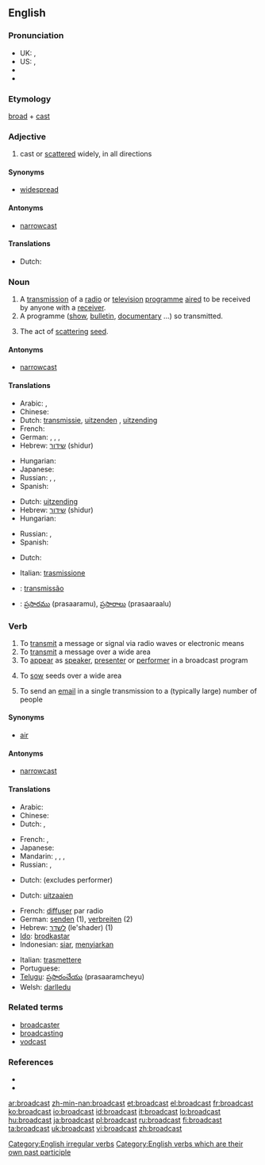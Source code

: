 {{wikipedia|dab=broadcast}}
==English==

===Pronunciation===
* UK: {{IPA|/ˈbrɔːdkɑːst/}}, {{IPA|/ˈbrɔːdkæst/}}
* US: {{IPA|/ˈbɹʌdkæst/}}, {{SAMPA|/"brAdk{st/}}
* {{audio|en-us-broadcast.ogg|Audio (US)}}
* {{audio|en-ca-broadcast.ogg|Audio (CA)}}

===Etymology===
[[broad]] + [[cast]]

===Adjective===
{{en-adj}}

# cast or [[scattered]] widely, in all directions

====Synonyms====
* [[widespread]]

====Antonyms====
* [[narrowcast]]

====Translations====
* Dutch: {{t-|nl|wijdverspreid}}

===Noun===
{{en-noun}}

# A [[transmission]] of a [[radio]] or [[television]] [[programme]] [[aired]] to be received by anyone with a [[receiver]].
# A programme ([[show]], [[bulletin]], [[documentary]] ...) so transmitted.
# {{dated}} The act of [[scattering]] [[seed]].

====Antonyms====
* [[narrowcast]]

====Translations====
{{trans-top|a radio or TV transmission on air}}
* Arabic: {{t|ar|تلفزة|f|tr=talfaza|sc=Arab}}, {{t|ar|إذاعة|f|tr='idhaa3a|sc=Arab}}
* Chinese: {{zh-tsp|廣播|广播|guǎngbō}}
* Dutch: [[transmissie]], [[uitzenden]] {{n}}, [[uitzending]]
* French: {{t+|fr|émission|f}}
* German: {{t+|de|Sendung|f}}, {{t+|de|Übertragung|f}}, {{t|de|Ausstrahlung|f}}, {{t+|de|Rundfunk|m}}
* Hebrew: [[שידור]] (shidur) {{m}}
{{trans-mid}}
* Hungarian: {{t+|hu|adás}}
* Japanese: {{t+|ja|放送|tr=hōsō|sc=Jpan}}
* Russian: {{t+|ru|передача|f|tr=peredáča|sc=Cyrl}}, {{t|ru|трансляция|f|tr=transljácija|sc=Cyrl}}, {{t|ru|вещание|n|tr=veščánije|sc=Cyrl}}
* Spanish: {{t-|es|emisión|f}}
{{trans-bottom}}

{{trans-top|a program transmitted}}
* Dutch: [[uitzending]]
* Hebrew: [[שידור]] (shidur) {{m}}
* Hungarian: {{t+|hu|adás}}
{{trans-mid}}
* Russian: {{t+|ru|передача|f|tr=p'er'edáča|sc=Cyrl}}, {{t+|ru|программа|f|tr=prográmma|sc=Cyrl}}
* Spanish: {{t+|es|programa|m}}
{{trans-bottom}}

{{trans-top|scattering seed}}
* Dutch: {{t+|nl|zaaien|n}}
{{trans-mid}}
{{trans-bottom}}

{{checktrans-top}}
* Italian: [[trasmissione]] 
{{checktrans-mid}}
* {{ttbc|Portuguese}}: [[transmissão]] {{f}}
* {{ttbc|Telugu}}: [[ప్రసారము]] (prasaaramu), {{p}} [[ప్రసారాలు]] (prasaaraalu)
{{checktrans-bottom}}

===Verb===
{{en-verb|broadcasts|broadcasting|'''[[broadcast]]'' or '''[[broadcasted]]''}}

# To [[transmit]] a message or signal via radio waves or electronic means
# To [[transmit]] a message over a wide area
# To [[appear]] as [[speaker]], [[presenter]] or [[performer]] in a broadcast program
# {{archaic}} To [[sow]] seeds over a wide area
# To send an [[email]] in a single transmission to a (typically large) number of people

====Synonyms====
* [[air]]

====Antonyms====
* [[narrowcast]]

====Translations====
{{trans-top|to transmit a message or signal via radio waves or electronic means}}
* Arabic: {{t|ar|أذاع|tr='adhaa3a|sc=Arab}}
* Chinese: {{zh-tsp|廣播|广播|guǎngbō}}
* Dutch: {{t+|nl|uitzenden}}, {{t-|nl|omroepen}}
{{trans-mid}}
* French: {{t|fr|diffuser}},  {{t|fr|radiodiffuser}}
* Japanese: {{t|ja|放送する|tr=hōsō-suru|sc=Jpan}}
* Mandarin: {{t|zh|廣播|sc=Hani}},  {{t|zh|广播|tr=guǎngbō|sc=Hani}},  {{t|zh|播報|sc=Hani}},  {{t|zh|播报|tr=bōbào|sc=Hani}}
* Russian: {{t|ru|вещать|tr=veščát'|sc=Cyrl}},  {{t|ru|передавать|tr=peredavát'|sc=Cyrl}}
{{trans-bottom}}

{{trans-top|to transmit a message over a wide area}}
{{trans-mid}}
{{trans-bottom}}

{{trans-top|to appear as speaker, presenter or performer in a broadcast program}}
* Dutch: {{t-|nl|omroepen}} (excludes performer)
{{trans-mid}}
{{trans-bottom}}

{{trans-top|to sow seeds over a wide area}}
* Dutch: [[uitzaaien]]
{{trans-mid}}
{{trans-bottom}}

{{checktrans-top|}}
* French: [[diffuser]] par radio
* German: [[senden]] (1), [[verbreiten]] (2)
* Hebrew: [[לשדר]] (le'shader) (1)
* [[Ido]]: [[brodkastar]]
* Indonesian: [[siar]], [[siar|menyiarkan]]
{{mid}}
* Italian: [[trasmettere]] 
* Portuguese: {{t+|pt|transmitir}}
* [[Telugu]]: [[ప్రసారంచేయు]] (prasaaramcheyu)
* Welsh: [[darlledu]]
{{bottom}}

===Related terms===
* [[broadcaster]]
* [[broadcasting]]
* [[vodcast]]

===References===
* {{R:Century 1911}}
* {{R:Webster 1913}}

[[Category:English irregular verbs]]
[[Category:English verbs which are their own past participle]]

[[ar:broadcast]]
[[zh-min-nan:broadcast]]
[[et:broadcast]]
[[el:broadcast]]
[[fr:broadcast]]
[[ko:broadcast]]
[[io:broadcast]]
[[id:broadcast]]
[[it:broadcast]]
[[lo:broadcast]]
[[hu:broadcast]]
[[ja:broadcast]]
[[pl:broadcast]]
[[ru:broadcast]]
[[fi:broadcast]]
[[ta:broadcast]]
[[uk:broadcast]]
[[vi:broadcast]]
[[zh:broadcast]]